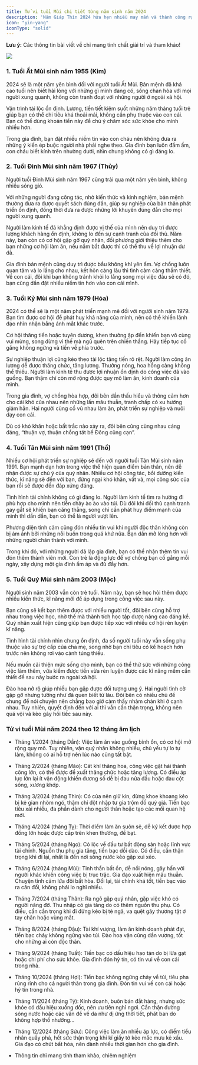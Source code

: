 ```yaml
---
title: Tử vi tuổi Mùi chi tiết từng năm sinh năm 2024
description: 'Năm Giáp Thìn 2024 hứa hẹn nhiều may mắn và thành công rực rỡ cho người tuổi Mùi. Sự nghiệp thuận lợi cũng kéo theo tài lộc tăng tiến rõ rệt cho tuổi Kỷ Mùi.'
icon: "yin-yang"
iconType: "solid"
---
```


<Warning> **Lưu ý:** Các thông tin bài viết về chỉ mang tính chất giải trí và tham khảo! </Warning>

<Frame caption="Tử vi tuổi Mùi chi tiết từng năm sinh năm 2024">
    <img src="https://raw.githubusercontent.com/hautph/docs/main/images/tuoi-mui-tung-nam-sinh-2024.jpg" />
</Frame>

### 1. Tuổi Ất Mùi sinh năm 1955 (Kim)

2024 sẽ là một năm yên bình đối với người tuổi Ất Mùi. Bản mệnh đã khá cao tuổi nên biết hài lòng với những gì mình đang có, sống chan hòa với mọi người xung quanh, không còn tranh đoạt với những người ở ngoài xã hội.

Vận trình tài lộc ổn định. Lương, tiền tiết kiệm suốt những năm tháng tuổi trẻ giúp bạn có thể chi tiêu khá thoải mái, không cần phụ thuộc vào con cái. Bạn có thể dùng khoản tiền này để chú ý chăm sóc sức khỏe cho mình nhiều hơn.

Trong gia đình, bạn đặt nhiều niềm tin vào con cháu nên không đưa ra những ý kiến ép buộc người nhà phải nghe theo. Gia đình bạn luôn đầm ấm, con cháu biết kính trên nhường dưới, nhìn chung không có gì đáng lo.

### 2. Tuổi Đinh Mùi sinh năm 1967 (Thủy)

Người tuổi Đinh Mùi sinh năm 1967 cũng trải qua một năm yên bình, không nhiều sóng gió.

Với những người đang công tác, nhờ kiến thức và kinh nghiệm, bản mệnh thường đưa ra được quyết sách đúng đắn, giúp sự nghiệp của bản thân phát triển ổn định, đồng thời đưa ra được những lời khuyên đúng đắn cho mọi người xung quanh.

Người làm kinh tế đã khẳng định được vị thế của mình nên duy trì được lượng khách hàng ổn định, không lo đến sự cạnh tranh của đối thủ. Năm này, bạn còn có cơ hội gặp gỡ quý nhân, đối phương giới thiệu thêm cho bạn những cơ hội làm ăn, nếu nắm bắt được thì có thể thu về lợi nhuận dư dả.

Gia đình bản mệnh cũng duy trì được bầu không khí yên ấm. Vợ chồng luôn quan tâm và lo lắng cho nhau, kết hôn càng lâu thì tình cảm càng thắm thiết. Về con cái, đôi khi bạn không tránh khỏi lo lắng song mọi việc đâu sẽ có đó, bạn cũng dần đặt nhiều niềm tin hơn vào con cái mình.

### 3. Tuổi Kỷ Mùi sinh năm 1979 (Hỏa)

2024 có thể sẽ là một năm phát triển mạnh mẽ đối với người sinh năm 1979. Bạn tìm được cơ hội để phát huy khả năng của mình, nên có thể khiến lãnh đạo nhìn nhận bằng ánh mắt khác trước.

Cơ hội thăng tiến hoặc tuyên dương, khen thưởng ập đến khiến bạn vô cùng vui mừng, song đừng vì thế mà ngủ quên trên chiến thắng. Hãy tiếp tục cố gắng không ngừng và tiến về phía trước.

Sự nghiệp thuận lợi cũng kéo theo tài lộc tăng tiến rõ rệt. Người làm công ăn lương dễ được thăng chức, tăng lương. Thưởng nóng, hoa hồng càng không thể thiếu. Người làm kinh tế thu được lợi nhuận ổn định do công việc đã vào guồng. Bạn thậm chí còn mở rộng được quy mô làm ăn, kinh doanh của mình.

Trong gia đình, vợ chồng hòa hợp, đôi bên dần thấu hiểu và thông cảm hơn cho cái khó của nhau nên những lần mâu thuẫn, tranh chấp có xu hướng giảm hẳn. Hai người cùng cổ vũ nhau làm ăn, phát triển sự nghiệp và nuôi dạy con cái.

Dù có khó khăn hoặc bất trắc nào xảy ra, đôi bên cũng cùng nhau cáng đáng, “thuận vợ, thuận chồng tát bể Đông cũng cạn”.

### 4. Tuổi Tân Mùi sinh năm 1991 (Thổ)

Nhiều cơ hội phát triển sự nghiệp sẽ đến với người tuổi Tân Mùi sinh năm 1991. Bạn mạnh dạn hơn trong việc thể hiện quan điểm bản thân, nên dễ nhận được sự chú ý của quý nhân. Nhiều cơ hội công tác, bồi dưỡng kiến thức, kĩ năng sẽ đến với bạn, đừng ngại khó khăn, vất vả, mọi công sức của bạn rồi sẽ được đền đáp xứng đáng.

Tình hình tài chính không có gì đáng lo. Người làm kinh tế tìm ra hướng đi phù hợp cho mình nên tiền chảy ào ào vào túi. Dù đôi khi đối thủ cạnh tranh gay gắt sẽ khiến bạn căng thẳng, song chỉ cần phát huy điểm mạnh của mình thì dần dần, bạn có thể là người vượt lên.

Phương diện tình cảm cũng đón nhiều tin vui khi người độc thân không còn bị ám ảnh bởi những nỗi buồn trong quá khứ nữa. Bạn dần mở lòng hơn với những người chân thành với mình.

Trong khi đó, với những người đã lập gia đình, bạn có thể nhận thêm tin vui đón thêm thành viên mới. Con trẻ là động lực để vợ chồng bạn cố gắng mỗi ngày, xây dựng một gia đình ấm áp và đủ đầy hơn.

### 5. Tuổi Quý Mùi sinh năm 2003 (Mộc)

Người sinh năm 2003 vẫn còn trẻ tuổi. Năm này, bạn sẽ học hỏi thêm được nhiều kiến thức, kĩ năng mới để áp dụng trong công việc sau này.

Bạn cũng sẽ kết bạn thêm được với nhiều người tốt, đôi bên cùng hỗ trợ nhau trong việc học, nhờ thế mà thành tích học tập được nâng cao đáng kể. Quý nhân xuất hiện cũng giúp bạn được tiếp xúc với nhiều cơ hội rèn luyện kĩ năng.

Tình hình tài chính nhìn chung ổn định, đa số người tuổi này vẫn sống phụ thuộc vào sự trợ cấp của cha mẹ, song nhờ bạn chi tiêu có kế hoạch hơn trước nên không rơi vào cảnh túng thiếu.

Nếu muốn cải thiện mức sống cho mình, bạn có thể thử sức với những công việc làm thêm, vừa kiếm được tiền vừa rèn luyện được các kĩ năng mềm cần thiết để sau này bước ra ngoài xã hội.

Đào hoa nở rộ giúp nhiều bạn gặp được đối tượng ưng ý. Hai người tình cờ gặp gỡ nhưng tưởng như đã quen biết từ lâu. Đôi bên có nhiều chủ đề chung để nói chuyện nên chẳng bao giờ cảm thấy nhàm chán khi ở cạnh nhau. Tuy nhiên, quyết định đến với ai thì vẫn cần thận trọng, không nên quá vội vã kẻo gây hối tiếc sau này.


### Tử vi tuổi Mùi năm 2024 theo 12 tháng âm lịch 

- Tháng 1/2024 (tháng Dần): Việc làm ăn vào guồng bình ổn, có cơ hội mở rộng quy mô. Tuy nhiên, vận quý nhân không nhiều, chủ yếu tự lo tự làm, không có ai hỗ trợ nên lúc nào cũng tất bật.

- Tháng 2/2024 (tháng Mão): Cát khí thăng hoa, công việc gặt hái thành công lớn, có thể được đề xuất thăng chức hoặc tăng lương. Có điều áp lực lớn lại ít vận động khiến đương số dễ bị đau nửa đầu hoặc đau cột sống, xương khớp. 

- Tháng 3/2024 (tháng Thìn): Có của nên giữ kín, đừng khoe khoang kẻo bị kẻ gian nhòm ngó, thậm chí đột nhập tư gia trộm đồ quý giá. Tiền bạc tiêu xài nhiều, đa phần dành cho người thân hoặc tạo các mối quan hệ mới.

- Tháng 4/2024 (tháng Tỵ): Thời điểm làm ăn suôn sẻ, dễ ký kết được hợp đồng lớn hoặc được cấp trên khen thưởng, đề bạt.

- Tháng 5/2024 (tháng Ngọ): Có lộc về đầu tư bất động sản hoặc lĩnh vực tài chính. Nguồn thu phụ gia tăng, tiền bạc dồi dào. Có điều, cần thận trọng khi đi lại, nhất là đến nơi sông nước kẻo gặp xui xẻo.

- Tháng 6/2024 (tháng Mùi): Tinh thần bất ổn, dễ nổi nóng, gây hấn với người khác khiến công việc bị trục trặc. Gia đạo xuất hiện mâu thuẫn. Chuyện tình cảm lứa đôi bất hòa. Đổi lại, tài chính khá tốt, tiền bạc vào ra cân đối, không phải lo nghĩ nhiều.

- Tháng 7/2024 (tháng Thân): Ra ngõ gặp quý nhân, gặp việc khó có người nâng đỡ. Thu nhập có gia tăng do có thêm nguồn thu phụ. Có điều, cần cẩn trọng khi đi đứng kẻo bị té ngã, va quệt gây thương tật ở tay chân hoặc vùng mắt.

- Tháng 8/2024 (tháng Dậu): Tài khí vượng, làm ăn kinh doanh phát đạt, tiền bạc chảy không ngừng vào túi. Đào hoa vận cũng dần vượng, tốt cho những ai còn độc thân.

- Tháng 9/2024 (tháng Tuất): Tiền bạc có dấu hiệu hao tán do bị lừa gạt hoặc chi phí cho sức khỏe. Gia đình đón hỷ tín, có tin vui về con cái trong nhà.

- Tháng 10/2024 (tháng Hợi): Tiền bạc không ngừng chảy về túi, tiêu pha rủng rỉnh cho cả người thân trong gia đình. Đón tin vui về con cái hoặc hỷ tín trong nhà. 

- Tháng 11/2024 (tháng Tý): Kinh doanh, buôn bán đắt hàng, nhưng sức khỏe có dấu hiệu xuống dốc, nên ưu tiên nghỉ ngơi. Cẩn thận đường sông nước hoặc các vấn đề về da như dị ứng thời tiết, phát ban do không hợp thổ nhưỡng…

- Tháng 12/2024 (tháng Sửu): Công việc làm ăn nhiều áp lực, có điềm tiểu nhân quấy phá, hết sức thận trọng khi kí giấy tờ kẻo mắc mưu kẻ xấu. Gia đạo có chút bất hòa, nên dành nhiều thời gian hơn cho gia đình.

* Thông tin chỉ mang tính tham khảo, chiêm nghiệm